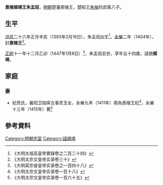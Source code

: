 '''景陵順靖王朱孟炤'''{{BD|1393年|2月16日|1447年|1月8日|catIdx=Z朱}}，[[明朝|明朝]]楚藩景陵王，楚昭王[[朱楨_(明朝)|朱楨]]的庶第八子。

==生平==
[[洪武|洪武]]二十六年正月辛亥（1393年2月16日），朱孟炤出生<ref>《大明太祖高皇帝實錄卷之二百二十四》</ref>。[[永樂_(明朝)|永樂]]二年（1404年），封'''景陵王'''<ref>《大明太宗文皇帝实录卷三十》</ref>。

[[正統_(年號)|正統]]十一年十二月乙卯（1447年1月8日）<ref>《大明英宗睿皇帝实录卷之一百四十八》</ref>，朱孟炤去世，享年五十四歲，諡號'''順靖'''。

==家庭==
===妻===
*妃贲氏，襄阳卫指挥佥事贲玉女，永樂九年（1411年）冊為景陵王妃<ref>《大明太宗文皇帝实录卷一百十八》</ref>，永樂十三年（1415年）薨<ref>《大明太宗文皇帝实录卷一百六十五》</ref>

==參考資料==
{{reflist|2}}

{{s-start}}
{{s-none|無|[[明朝|明政府]]封之}}
{{s-ttl|title=[[明朝藩王列表_(楚王系)#景陵國|明景陵國國王]]|years=1404年－1446年}}
{{s-none|無|封國廢除}}
{{end}}

[[Category:明朝宗室|Category:明朝宗室]]
[[Category:諡順靖|Category:諡順靖]]